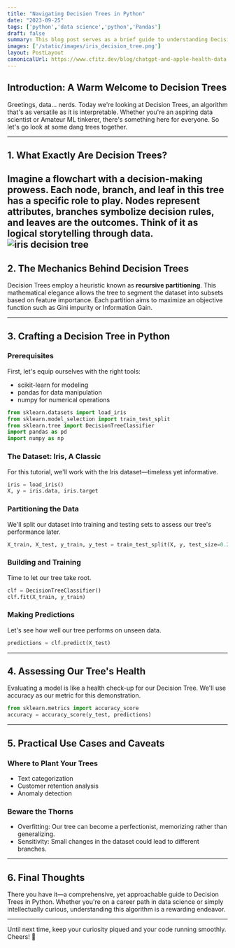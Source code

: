 ```yaml
---
title: "Navigating Decision Trees in Python"
date: "2023-09-25"
tags: ['python','data science','python','Pandas']
draft: false
summary: This blog post serves as a brief guide to understanding Decision Trees in Python, covering everything from the algorithm's basics to its practical applications and caveats. Tailored for both aspiring data scientists and arbor enthusiasts, the post includes hands-on coding examples and offers insights into the algorithm's strengths and weaknesses.
images: ['/static/images/iris_decision_tree.png']
layout: PostLayout
canonicalUrl: https://www.cfitz.dev/blog/chatgpt-and-apple-health-data
---
```


## Introduction: A Warm Welcome to Decision Trees

Greetings, data... nerds. Today we're looking at Decision Trees, an algorithm that's as versatile as it is interpretable. Whether you're an aspiring data scientist or Amateur ML tinkerer, there's something here for everyone. So let's go look at some dang trees together.


---

## 1. What Exactly Are Decision Trees?

Imagine a flowchart with a decision-making prowess. Each node, branch, and leaf in this tree has a specific role to play. Nodes represent attributes, branches symbolize decision rules, and leaves are the outcomes. Think of it as logical storytelling through data.
![iris decision tree](/static/images/iris_decision_tree.png)
---

## 2. The Mechanics Behind Decision Trees

Decision Trees employ a heuristic known as **recursive partitioning**. This mathematical elegance allows the tree to segment the dataset into subsets based on feature importance. Each partition aims to maximize an objective function such as Gini impurity or Information Gain.

---

## 3. Crafting a Decision Tree in Python

### Prerequisites

First, let's equip ourselves with the right tools:

- scikit-learn for modeling
- pandas for data manipulation
- numpy for numerical operations

```python
from sklearn.datasets import load_iris
from sklearn.model_selection import train_test_split
from sklearn.tree import DecisionTreeClassifier
import pandas as pd
import numpy as np
```

### The Dataset: Iris, A Classic

For this tutorial, we'll work with the Iris dataset—timeless yet informative.

```python
iris = load_iris()
X, y = iris.data, iris.target
```

### Partitioning the Data

We'll split our dataset into training and testing sets to assess our tree's performance later.

```python
X_train, X_test, y_train, y_test = train_test_split(X, y, test_size=0.2, random_state=42)
```

### Building and Training

Time to let our tree take root.

```python
clf = DecisionTreeClassifier()
clf.fit(X_train, y_train)
```

### Making Predictions

Let's see how well our tree performs on unseen data.

```python
predictions = clf.predict(X_test)
```

---

## 4. Assessing Our Tree's Health

Evaluating a model is like a health check-up for our Decision Tree. We'll use accuracy as our metric for this demonstration.

```python
from sklearn.metrics import accuracy_score
accuracy = accuracy_score(y_test, predictions)
```

---

## 5. Practical Use Cases and Caveats

### Where to Plant Your Trees

- Text categorization
- Customer retention analysis
- Anomaly detection

### Beware the Thorns

- Overfitting: Our tree can become a perfectionist, memorizing rather than generalizing.
- Sensitivity: Small changes in the dataset could lead to different branches.

---

## 6. Final Thoughts

There you have it—a comprehensive, yet approachable guide to Decision Trees in Python. Whether you're on a career path in data science or simply intellectually curious, understanding this algorithm is a rewarding endeavor.

---

Until next time, keep your curiosity piqued and your code running smoothly. Cheers! 🌳
